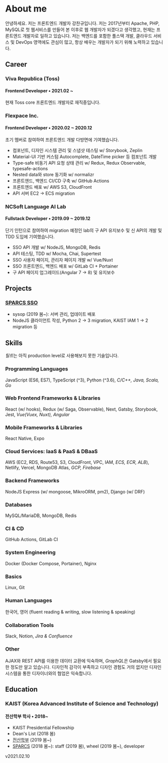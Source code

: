 # About me

안녕하세요. 저는 프론트엔드 개발자 강찬규입니다. 저는 2017년부터 Apache, PHP, MySQL로 첫 웹서비스를 만들어 본 이후로 웹 개발자가 되겠다고 생각했고, 현재는 프론트엔드 개발자로 일하고 있습니다. 저는 백엔드를 포함한 풀스택 개발, 클라우드 서비스 및 DevOps 영역에도 관심이 많고, 항상 배우는 개발자가 되기 위해 노력하고 있습니다.

## Career

### Viva Republica (Toss)

#### Frontend Developer • 2021.02 ~

현재 Toss core 프론트엔드 개발자로 재직중입니다.

### Flexpace Inc.

#### Frontend Developer • 2020.02 ~ 2020.12

초기 멤버로 참여하여 프론트엔드 개발 다방면에 기여했습니다.

- 컴포넌트, 디자인 시스템 관리 및 스냅샷 테스팅 w/ Storybook, Zeplin
- Material-UI 기반 커스텀 Autocomplete, DateTime picker 등 컴포넌트 개발
- Type-safe 비동기 API 요청 상태 관리 w/ Redux, Redux Observable, typesafe-actions
- Nested data와 store 동기화 w/ normalizr
- 프론트엔드, 백엔드 CI/CD 구축 w/ GitHub Actions
- 프론트엔드 배포 w/ AWS S3, CloudFront
- API 서버 EC2 → ECS migration

### NCSoft Language AI Lab

#### Fullstack Developer • 2019.09 ~ 2019.12

단기 인턴으로 참여하여 migration 예정인 lab의 구 API 유지보수 및 신 API의 개발 및 TDD 도입에 기여했습니다.

- SSO API 개발 w/ NodeJS, MongoDB, Redis
- API 테스팅, TDD w/ Mocha, Chai, Supertest
- SSO 사용자 페이지, 관리자 페이지 개발 w/ Vue/Nuxt
- SSO 프론트엔드, 백엔드 배포 w/ GitLab CI + Portainer
- 구 API 페이지 업그레이드(Angular 7 → 8) 및 유지보수

## Projects

### [SPARCS SSO](https://github.com/sparcs-kaist/sparcssso)

- sysop (2019 봄~): 서버 관리, 업데이트 배포
- NodeJS 클라이언트 작성, Python 2 → 3 migration, KAIST IAM 1 → 2 migration 등

## Skills

*틸트*는 아직 production level로 사용해보지 못한 기술입니다.

### Programming Languages

JavaScript (ES6, ES7), TypeScript (^3), Python (^3.6), *C/C++, Java, Scala, Go*

### Web Frontend Frameworks & Libraries

React (w/ hooks), Redux (w/ Saga, Observable), Next, Gatsby, Storybook, Jest, *Vue(Vuex, Nuxt), Angular*

### Mobile Frameworks & Libraries

React Native, Expo

### Cloud Services: IaaS & PaaS & DBaaS

AWS (EC2, RDS, Route53, S3, CloudFront, VPC, IAM, *ECS, ECR, ALB*), Netlify, Vercel, MongoDB Atlas, *GCP, Firebase*

### Backend Frameworks

NodeJS Express (w/ mongoose, MikroORM, pm2), Django (w/ DRF)

### Databases

MySQL/MariaDB, MongoDB, Redis

### CI & CD

GitHub Actions, GitLab CI

### System Engineering

Docker (Docker Compose, Portainer), Nginx

### Basics

Linux, Git

### Human Languages

한국어, 영어 (fluent reading & writing, slow listening & speaking)

### Collaboration Tools

Slack, Notion, *Jira & Confluence*

### Other

AJAX와 REST API를 이용한 데이터 교환에 익숙하며, *GraphQL*은 Gatsby에서 필요한 정도만 알고 있습니다. 디자인적 감각이 부족하고 디자인 경험도 거의 없지만 디자인 시스템을 통한 디자이너와의 협업은 익숙합니다.

## Education

### KAIST (Korea Advanced Institute of Science and Technology)

#### 전산학부 학사 • 2018~

- KAIST Presidential Fellowship
- Dean's List (2018 봄)
- [전산학부](https://cs.kaist.ac.kr) (2019 봄~)
- [SPARCS](https://sparcs.org) (2018 봄~): staff (2019 봄), wheel (2019 봄~), developer

<Updated>v2021.02.10</Updated>
